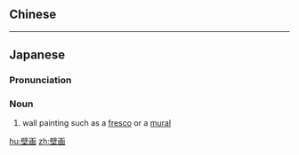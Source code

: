 {{also|壁畫}}
==Chinese==
{{zh-see|壁畫}}
----
==Japanese==
{{ja-kanjitab|へき|が|yomi=o}}

===Pronunciation===
{{ja-pron|へきが|y=o}}

===Noun===
{{ja-noun|へきが}}

# wall painting such as a [[fresco]] or a [[mural]]

[[hu:壁画]]
[[zh:壁画]]